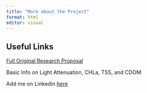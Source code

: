 ```yaml
---
title: "More about the Project"
format: html
editor: visual
---
```


## Useful Links

[Full Original Research Proposal](https://barnettj8.github.io/ENVS-543/docs/Proposal.html)

Basic Info on Light Attenuation, CHLa, TSS, and CDOM

Add me on Linkedin [here](https://www.linkedin.com/in/barnettjackson)
